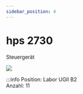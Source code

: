 ```yaml
---
sidebar_position: 4
---
```


# hps 2730
Steuergerät

[![](/image/labore/b2/hps_2730_beschriftet_min.jpg)](/image/labore/b2/hps_2730_beschriftet.jpg)


:::info
Position:   Labor UGII B2\
Anzahl:     11